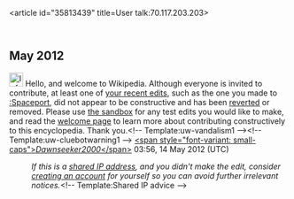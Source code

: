 <article id="35813439" title=User talk:70.117.203.203>
	<talkpage id="35813439" title="User talk:70.117.203.203">
== May 2012 ==
[[File:Information.svg|25px|alt=|link=]] Hello, and welcome to Wikipedia. Although everyone is invited to contribute, at least one of [[Special:Contributions/70.117.203.203|your recent edits]], such as the one you made to [[:Spaceport]], did not appear to be constructive and has been [[Help:Reverting|reverted]] or removed. Please use [[Wikipedia:Sandbox|the sandbox]] for any test edits you would like to make, and read the [[Wikipedia:Welcoming committee/Welcome to Wikipedia|welcome page]] to learn more about contributing constructively to this encyclopedia. Thank you.&lt;!-- Template:uw-vandalism1 --&gt;&lt;!-- Template:uw-cluebotwarning1 --&gt; [[User talk:Dawnseeker2000 |&lt;span style=&quot;font-variant: small-caps&quot;&gt;''Dawnseeker2000 ''&lt;/span&gt;]] 03:56, 14 May 2012 (UTC)
:''If this is a [[closed proxy|shared IP address]], and you didn't make the edit, consider [[Wikipedia:Why create an account?|creating an account]] for yourself so you can avoid further irrelevant notices.''&lt;!-- Template:Shared IP advice --&gt;
	</talkpage>
</article>
